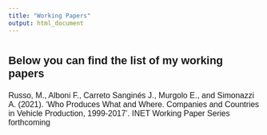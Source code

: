 ---
title: "Working Papers"
output: html_document
---

#
##


<font style="font-family: Helvetica, sans-serif; font-size:14pt">

### Below you can find the list of my working papers

</font>

<font style="font-family: Helvetica, sans-serif; font-size:12pt">

Russo, M., Alboni F., Carreto Sanginés J., Murgolo E., and Simonazzi A. (2021).
‘Who Produces What and Where. Companies and Countries in Vehicle
Production, 1999-2017’. INET Working Paper Series forthcoming

</font>
